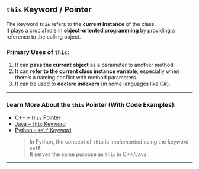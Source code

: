 ## `this` Keyword / Pointer

The keyword **`this`** refers to the **current instance** of the class.  
It plays a crucial role in **object-oriented programming** by providing a reference to the calling object.

### Primary Uses of `this`:

1. It can **pass the current object** as a parameter to another method.
2. It can **refer to the current class instance variable**, especially when there’s a naming conflict with method parameters.
3. It can be used to **declare indexers** (in some languages like C#).

---

### Learn More About the `this` Pointer (With Code Examples):

- [C++ – `this` Pointer](https://www.scaler.com/topics/cpp/this-pointer-in-cpp/)  
- [Java – `this` Keyword](https://www.programiz.com/java-programming/this-keyword)  
- [Python – `self` Keyword](https://www.programiz.com/article/python-self-why)  
  > In Python, the concept of `this` is implemented using the keyword **`self`**.  
  > It serves the same purpose as `this` in C++/Java.

---

